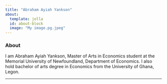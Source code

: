 ```yaml
---
title: "Abraham Ayiah Yankson"
about:
  template: jolla
  id: about-block
  image: "My image.pg.jpeg"
---
```


::: {#about-block}
:::

### About

I am Abraham Ayiah Yankson, Master of Arts in Economics student at the Memorial University of Newfoundland, Department of Economics. I also hold bachelor of arts degree in Economics from the University of Ghana, Legon.

------------------------------------------------------------------------
